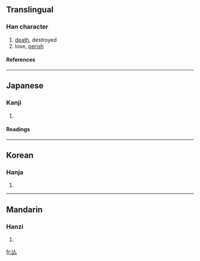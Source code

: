 {{see|亡}}

==Translingual==
===Han character===
{{Han char|rn=9|rad=人|as=01|sn=3|four=|canj=人女 (OV)}}
# [[death]], destroyed
# lose, [[perish]]
====References====
{{Han ref|kx=0091.051|hdz=10103.030|uh=4EBE|ud=20158}}
----
==Japanese==
===Kanji===
{{ja-kanji|grade=|rs=人01}}
# {{defn|Japanese}}
====Readings====
{{ja-readings|on=[[ぼう]] (bō), [[もう]] (mō)|kun=[[ない]] (nai), [[なくなる]] (nakunaru), [[ほろびる]] (horobiru)}}
----
==Korean==
===Hanja===
{{ko-hanja|hangeul=[[망]], [[무]]|rv=mang, mu|mr=mang, mu}}
# {{defn|Korean}}
----
==Mandarin==
===Hanzi===
{{cmn-hanzi|pin=[[wáng]] (wang2)|wg=wang<sup>2</sup>}}
# {{defn|Mandarin}}

[[fr:亾]]